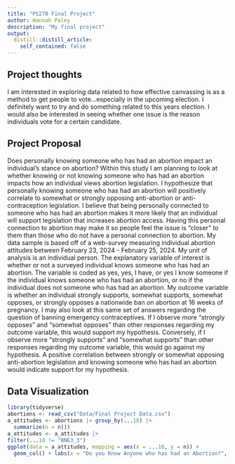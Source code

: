 ```yaml
---
title: "PS270 Final Project"
author: Hannah Paley 
description: "My final project"
output:
  distill::distill_article:
    self_contained: false
---
```




## Project thoughts

I am interested in exploring data related to how effective canvassing is as a method to get people to vote...especially in the upcoming election. I definitely want to try and do something related to this years election. I would also be interested in seeing whether one issue is the reason individuals vote for a certain candidate. 

## Project Proposal

Does personally knowing someone who has had an abortion impact an individual's stance on abortion? Within this study I am planning to look at whether knowing or not knowing someone who has had an abortion impacts how an individual views abortion legislation. I hypothesize that personally knowing someone who has had an abortion will positively correlate to somewhat or strongly opposing anti-abortion or anti-contraception legislation. I believe that being personally connected to someone who has had an abortion makes it more likely that an individual will support legislation that increases abortion access. Having this personal connection to abortion may make it so people feel the issue is "closer" to them than those who do not have a personal connection to abortion. My data sample is based off of a web-survey measuring individual abortion attitudes between February 23, 2024 - February 25, 2024. My unit of analysis is an individual person. The explanatory variable of interest is whether or not a surveyed individual knows someone who has had an abortion. The variable is coded as yes, yes, I have, or yes I know someone if the individual knows someone who has had an abortion, or no if the individual does not someone who has had an abortion. My outcome variable is whether an individual strongly supports, somewhat supports, somewhat opposes, or strongly opposes a nationwide ban on abortion at 16 weeks of pregnancy. I may also look at this same set of answers regarding the question of banning emergency contraceptives. If I observe more "strongly opposes" and "somewhat opposes" than other responses regarding my outcome variable, this would support my hypothesis. Conversely, if I observe more "strongly supports" and "somewhat supports" than other responses regarding my outcome variable, this would go against my hypothesis. A positive correlation between strongly or somewhat opposing anti-abortion legislation and knowing someone who has had an abortion would indicate support for my hypothesis. 

## Data Visualization
```r
library(tidyverse)
abortions <- read_csv("Data/Final Project Data.csv")
a_attitudes <- abortions |> group_by(...18) |>
  summarize(n = n()) 
a_attitudes <- a_attitudes |> 
filter(...18 != "BNE3_3")
ggplot(data = a_attitudes, mapping = aes(x = ...18, y = n)) +
  geom_col() + labs(x = "Do you Know Anyone who has had an Abortion?", y = "Number of Responses")
```

